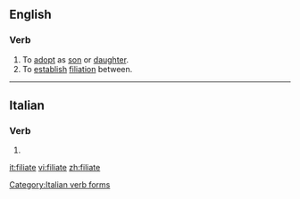 ==English==

===Verb===
{{en-verb|filiat|es}}

# To [[adopt]] as [[son]] or [[daughter]].
# To [[establish]] [[filiation]] between.
#: {{rfquotek|Southey}}

{{Webster 1913}}

----

==Italian==

===Verb===
{{head|it}}

# {{conjugation of|filare||2|p|pres|sub|lang=it}}

[[Category:Italian verb forms]]

[[it:filiate]]
[[vi:filiate]]
[[zh:filiate]]
